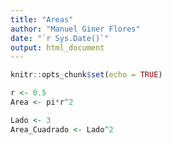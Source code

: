 ```yaml
---
title: "Areas"
author: "Manuel Giner Flores"
date: "`r Sys.Date()`"
output: html_document
---
```


```r
knitr::opts_chunk$set(echo = TRUE)
```

```r
r <- 0.5
Area <- pi*r^2
```

```r
Lado <- 3
Area_Cuadrado <- Lado^2
```
